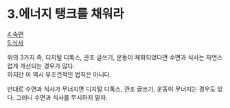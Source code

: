 # 3.에너지 탱크를 채워라

[4.숙면](/life/energy/3/1)\
[5.식사](/life/energy/3/2)

위의 3가지 즉, 디지털 디톡스, 관조 글쓰기, 운동이 체화되었다면 수면과 식사는 자연스럽게 개선되는 경우가 많다.\
하지만 이 역시 무조건적인 법칙은 아니다.

반대로 수면과 식사가 무너지면 디지털 디톡스, 관조 글쓰기, 운동이 무너지는 경우도 있다.
그러니 수면과 식사를 무시하지 말자.